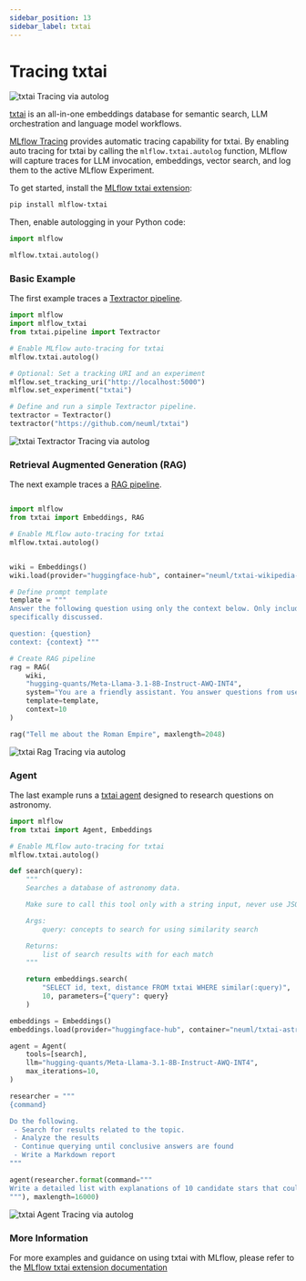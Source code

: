 ```yaml
---
sidebar_position: 13
sidebar_label: txtai
---
```



# Tracing txtai

![txtai Tracing via autolog](/images/llms/tracing/txtai-rag-tracing.png)


[txtai](https://github.com/neuml/txtai?tab=readme-ov-file) is an all-in-one embeddings database for semantic search, LLM orchestration and language model workflows.

[MLflow Tracing](../) provides automatic tracing capability for txtai. By enabling auto tracing
for txtai by calling the `mlflow.txtai.autolog` function, MLflow will capture traces for LLM invocation, embeddings, vector search, and log them to the active MLflow Experiment.

To get started, install the [MLflow txtai extension](https://github.com/neuml/mlflow-txtai/tree/master):

```bash
pip install mlflow-txtai
```

Then, enable autologging in your Python code:

```python
import mlflow

mlflow.txtai.autolog()
```

### Basic Example

The first example traces a [Textractor pipeline](https://neuml.github.io/txtai/pipeline/data/textractor/).

```python
import mlflow
import mlflow_txtai
from txtai.pipeline import Textractor

# Enable MLflow auto-tracing for txtai
mlflow.txtai.autolog()

# Optional: Set a tracking URI and an experiment
mlflow.set_tracking_uri("http://localhost:5000")
mlflow.set_experiment("txtai")

# Define and run a simple Textractor pipeline.
textractor = Textractor()
textractor("https://github.com/neuml/txtai")
```

![txtai Textractor Tracing via autolog](/images/llms/tracing/txtai-textractor-tracing.png)


### Retrieval Augmented Generation (RAG)

The next example traces a [RAG pipeline](https://neuml.github.io/txtai/pipeline/text/rag/).

```python

import mlflow
from txtai import Embeddings, RAG

# Enable MLflow auto-tracing for txtai
mlflow.txtai.autolog()


wiki = Embeddings()
wiki.load(provider="huggingface-hub", container="neuml/txtai-wikipedia-slim")

# Define prompt template
template = """
Answer the following question using only the context below. Only include information
specifically discussed.

question: {question}
context: {context} """

# Create RAG pipeline
rag = RAG(
    wiki,
    "hugging-quants/Meta-Llama-3.1-8B-Instruct-AWQ-INT4",
    system="You are a friendly assistant. You answer questions from users.",
    template=template,
    context=10
)

rag("Tell me about the Roman Empire", maxlength=2048)
```

![txtai Rag Tracing via autolog](/images/llms/tracing/txtai-rag-tracing.png)


### Agent

The last example runs a [txtai agent](https://neuml.github.io/txtai/agent/) designed to research questions on astronomy.


```python
import mlflow
from txtai import Agent, Embeddings

# Enable MLflow auto-tracing for txtai
mlflow.txtai.autolog()

def search(query):
    """
    Searches a database of astronomy data.

    Make sure to call this tool only with a string input, never use JSON.    

    Args:
        query: concepts to search for using similarity search

    Returns:
        list of search results with for each match
    """

    return embeddings.search(
        "SELECT id, text, distance FROM txtai WHERE similar(:query)",
        10, parameters={"query": query}
    )

embeddings = Embeddings()
embeddings.load(provider="huggingface-hub", container="neuml/txtai-astronomy")

agent = Agent(
    tools=[search],
    llm="hugging-quants/Meta-Llama-3.1-8B-Instruct-AWQ-INT4",
    max_iterations=10,
)

researcher = """
{command}

Do the following.
 - Search for results related to the topic.
 - Analyze the results
 - Continue querying until conclusive answers are found
 - Write a Markdown report
"""

agent(researcher.format(command="""
Write a detailed list with explanations of 10 candidate stars that could potentially be habitable to life.
"""), maxlength=16000)
```

![txtai Agent Tracing via autolog](/images/llms/tracing/txtai-agent-tracing.png)


### More Information

For more examples and guidance on using txtai with MLflow, please refer to the [MLflow txtai extension documentation](https://github.com/neuml/mlflow-txtai/tree/master)
